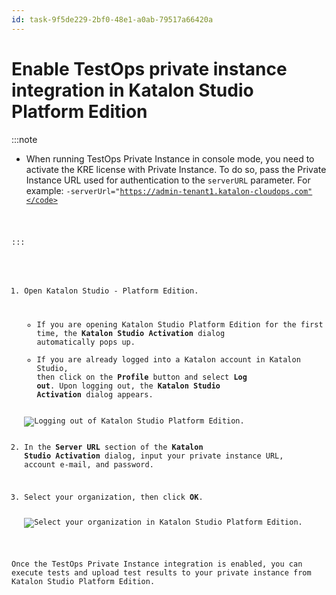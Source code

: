 ```yaml
---
id: task-9f5de229-2bf0-48e1-a0ab-79517a66420a
---
```


# Enable TestOps private instance integration in Katalon Studio Platform Edition


:::note

-   When running TestOps Private Instance in console mode, you need to activate the KRE license with Private Instance. To do so, pass the Private Instance URL used for authentication to the <code>serverURL</code> parameter. For example: <code>-serverUrl="https://admin-tenant1.katalon-cloudops.com"</code>


:::

1.  Open Katalon Studio - Platform Edition.

    -   If you are opening Katalon Studio Platform Edition for the first time, the **Katalon Studio Activation** dialog automatically pops up.
    -   If you are already logged into a Katalon account in Katalon Studio, then click on the **Profile** button and select **Log out**. Upon logging out, the **Katalon Studio Activation** dialog appears.
    <img src="/doc_images/Documents/Administer/Katalon_Platform_Packages/private-instance-integration/image/kspe-step-1-task-5882.png" width={400} alt="Logging out of Katalon Studio Platform Edition." />

2.  In the **Server URL** section of the **Katalon Studio Activation** dialog, input your private instance URL, account e-mail, and password.

3.  Select your organization, then click **OK**.

    <img src="/doc_images/Documents/Administer/Katalon_Platform_Packages/private-instance-integration/image/kspe-step-4-task-5882.png" width={500} alt="Select your organization in Katalon Studio Platform Edition." />


Once the TestOps Private Instance integration is enabled, you can execute tests and upload test results to your private instance from Katalon Studio Platform Edition.

